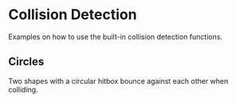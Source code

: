 

<Meta of={Collision} />

# Collision Detection

Examples on how to use the built-in collision detection functions.

## Circles

Two shapes with a circular hitbox bounce against each other when colliding.

<Source dark code={circles} />

<Canvas of={Collision.Circles} />

